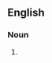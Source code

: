 {{also|republicans}}

==English==

===Noun===
{{head|en|noun form}}

# {{plural of|Republican|lang=en}}